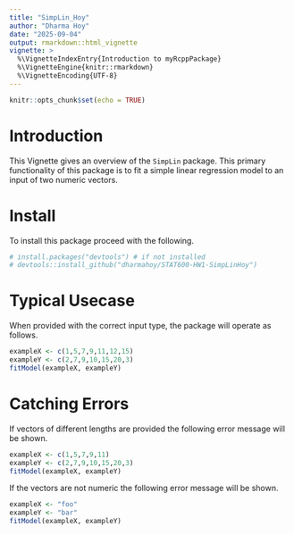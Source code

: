 ```yaml
---
title: "SimpLin_Hoy"
author: "Dharma Hoy"
date: "2025-09-04"
output: rmarkdown::html_vignette
vignette: >
  %\VignetteIndexEntry{Introduction to myRcppPackage}
  %\VignetteEngine{knitr::rmarkdown}
  %\VignetteEncoding{UTF-8}
---
```


```r
knitr::opts_chunk$set(echo = TRUE)
```

# Introduction
This Vignette gives an overview of the `SimpLin` package. This primary functionality
of this package is to fit a simple linear regression model to an input of two
numeric vectors.

# Install
To install this package proceed with the following.
```r
# install.packages("devtools") # if not installed
# devtools::install_github("dharmahoy/STAT600-HW1-SimpLinHoy")
```

# Typical Usecase
When provided with the correct input type, the package will operate as follows.
```r
exampleX <- c(1,5,7,9,11,12,15)
exampleY <- c(2,7,9,10,15,20,3)
fitModel(exampleX, exampleY)
```

# Catching Errors
If vectors of different lengths are provided the following error message 
will be shown.
```r
exampleX <- c(1,5,7,9,11)
exampleY <- c(2,7,9,10,15,20,3)
fitModel(exampleX, exampleY)
```

If the vectors are not numeric the following error message will be shown.
```r
exampleX <- "foo"
exampleY <- "bar"
fitModel(exampleX, exampleY)
```

